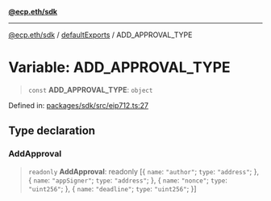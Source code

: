 [**@ecp.eth/sdk**](/sdk-reference/index.mdx)

***

[@ecp.eth/sdk](/sdk-reference/index.mdx) / [defaultExports](/sdk-reference/defaultExports/index.mdx) / ADD\_APPROVAL\_TYPE

# Variable: ADD\_APPROVAL\_TYPE

> `const` **ADD\_APPROVAL\_TYPE**: `object`

Defined in: [packages/sdk/src/eip712.ts:27](https://github.com/ecp-eth/comments-monorepo/blob/main/packages/sdk/src/eip712.ts#L27)

## Type declaration

### AddApproval

> `readonly` **AddApproval**: readonly \[\{ `name`: `"author"`; `type`: `"address"`; \}, \{ `name`: `"appSigner"`; `type`: `"address"`; \}, \{ `name`: `"nonce"`; `type`: `"uint256"`; \}, \{ `name`: `"deadline"`; `type`: `"uint256"`; \}\]
